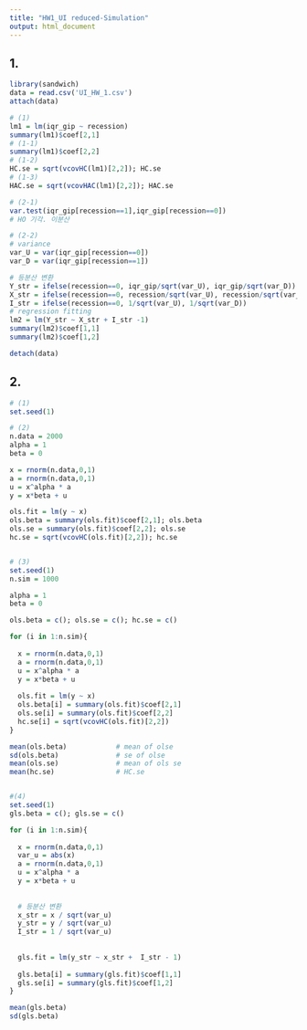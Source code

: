 ---
title: "HW1_UI reduced-Simulation"
output: html_document
---

## 1.
```{r}
library(sandwich)
data = read.csv('UI_HW_1.csv')
attach(data)

# (1)
lm1 = lm(iqr_gip ~ recession)
summary(lm1)$coef[2,1]
# (1-1)
summary(lm1)$coef[2,2]
# (1-2)
HC.se = sqrt(vcovHC(lm1)[2,2]); HC.se
# (1-3)
HAC.se = sqrt(vcovHAC(lm1)[2,2]); HAC.se

# (2-1)
var.test(iqr_gip[recession==1],iqr_gip[recession==0])
# HO 기각. 이분산

# (2-2)
# variance
var_U = var(iqr_gip[recession==0])
var_D = var(iqr_gip[recession==1])

# 등분산 변환
Y_str = ifelse(recession==0, iqr_gip/sqrt(var_U), iqr_gip/sqrt(var_D))
X_str = ifelse(recession==0, recession/sqrt(var_U), recession/sqrt(var_D))
I_str = ifelse(recession==0, 1/sqrt(var_U), 1/sqrt(var_D))
# regression fitting
lm2 = lm(Y_str ~ X_str + I_str -1)
summary(lm2)$coef[1,1]
summary(lm2)$coef[1,2]

detach(data)
```



## 2. 
```{r}
# (1)
set.seed(1)

# (2)
n.data = 2000
alpha = 1
beta = 0

x = rnorm(n.data,0,1)
a = rnorm(n.data,0,1)
u = x^alpha * a
y = x*beta + u 

ols.fit = lm(y ~ x)
ols.beta = summary(ols.fit)$coef[2,1]; ols.beta
ols.se = summary(ols.fit)$coef[2,2]; ols.se
hc.se = sqrt(vcovHC(ols.fit)[2,2]); hc.se


# (3)
set.seed(1)
n.sim = 1000

alpha = 1
beta = 0

ols.beta = c(); ols.se = c(); hc.se = c()

for (i in 1:n.sim){
  
  x = rnorm(n.data,0,1)
  a = rnorm(n.data,0,1)
  u = x^alpha * a
  y = x*beta + u 
  
  ols.fit = lm(y ~ x)
  ols.beta[i] = summary(ols.fit)$coef[2,1]
  ols.se[i] = summary(ols.fit)$coef[2,2]
  hc.se[i] = sqrt(vcovHC(ols.fit)[2,2])
}

mean(ols.beta)            # mean of olse
sd(ols.beta)              # se of olse
mean(ols.se)              # mean of ols se
mean(hc.se)               # HC.se


#(4)
set.seed(1)
gls.beta = c(); gls.se = c()

for (i in 1:n.sim){
  
  x = rnorm(n.data,0,1)
  var_u = abs(x)
  a = rnorm(n.data,0,1)
  u = x^alpha * a
  y = x*beta + u 
   
  
  # 등분산 변환
  x_str = x / sqrt(var_u)
  y_str = y / sqrt(var_u)
  I_str = 1 / sqrt(var_u)
  
  
  gls.fit = lm(y_str ~ x_str +  I_str - 1)
  
  gls.beta[i] = summary(gls.fit)$coef[1,1]
  gls.se[i] = summary(gls.fit)$coef[1,2]
}

mean(gls.beta)
sd(gls.beta)


```

